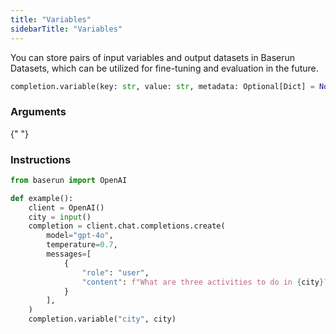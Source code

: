 ```yaml
---
title: "Variables"
sidebarTitle: "Variables"
---
```


You can store pairs of input variables and output datasets in Baserun Datasets, which can be utilized for fine-tuning and evaluation in the future.

```python
completion.variable(key: str, value: str, metadata: Optional[Dict] = None): Tag
```

### Arguments

{" "}
<ParamField path="key" type="string" required />
<ParamField path="value" type="string" required />
<ParamField path="metadata" type="object" />

### Instructions

```python
from baserun import OpenAI

def example():
    client = OpenAI()
    city = input()
    completion = client.chat.completions.create(
        model="gpt-4o",
        temperature=0.7,
        messages=[
            {
                "role": "user",
                "content": f"What are three activities to do in {city}?"
            }
        ],
    )
    completion.variable("city", city)
```
